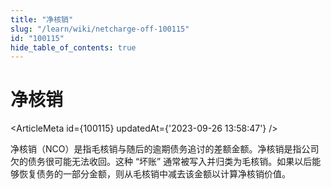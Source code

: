 ```yaml
---
title: "净核销"
slug: "/learn/wiki/netcharge-off-100115"
id: "100115"
hide_table_of_contents: true
---
```



# 净核销

<ArticleMeta id={100115} updatedAt={'2023-09-26 13:58:47'} />
<div className='border-solid border-b border-t-0 my-4 border-[var(--ifm-color-gray-300)]' />

净核销（NCO）是指毛核销与随后的逾期债务追讨的差额金额。净核销是指公司欠的债务很可能无法收回。这种 “坏账” 通常被写入并归类为毛核销。如果以后能够恢复债务的一部分金额，则从毛核销中减去该金额以计算净核销价值。
